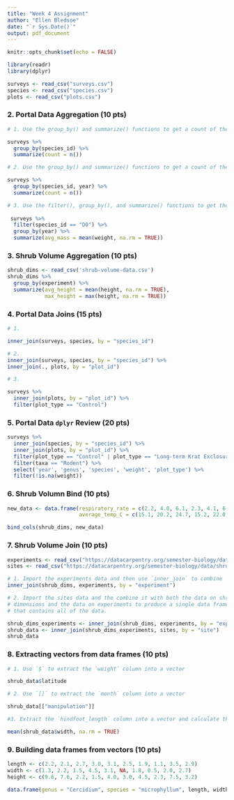 ```yaml
---
title: "Week 4 Assignment"
author: "Ellen Bledsoe"
date: "`r Sys.Date()`"
output: pdf_document
---
```


```r
knitr::opts_chunk$set(echo = FALSE)
```


```r
library(readr)
library(dplyr)
```

```r
surveys <- read_csv("surveys.csv")
species <- read_csv("species.csv")
plots <- read_csv("plots.csv")
```

### 2. Portal Data Aggregation (10 pts)

```r
# 1. Use the group_by() and summarize() functions to get a count of the number of individuals in each species ID.

surveys %>% 
  group_by(species_id) %>% 
  summarize(count = n())

# 2. Use the group_by() and summarize() functions to get a count of the number of individuals in each species ID in each year.

surveys %>% 
  group_by(species_id, year) %>% 
  summarize(count = n())

# 3. Use the filter(), group_by(), and summarize() functions to get the mean mass of species DO in each year.
 
 surveys %>%
  filter(species_id == "DO") %>%
  group_by(year) %>%
  summarize(avg_mass = mean(weight, na.rm = TRUE))

```

### 3. Shrub Volume Aggregation (10 pts)


```r
shrub_dims <- read_csv('shrub-volume-data.csv')
shrub_dims %>% 
  group_by(experiment) %>% 
  summarize(avg_height = mean(height, na.rm = TRUE),
            max_height = max(height, na.rm = TRUE))
```

### 4. Portal Data Joins (15 pts)

```r
# 1.

inner_join(surveys, species, by = "species_id")

# 2.
inner_join(surveys, species, by = "species_id") %>% 
inner_join(., plots, by = "plot_id")

# 3.

surveys %>% 
  inner_join(plots, by = "plot_id") %>% 
  filter(plot_type == "Control")
```

### 5. Portal Data `dplyr` Review (20 pts)

```r
surveys %>% 
  inner_join(species, by = "species_id") %>% 
  inner_join(plots, by = "plot_id") %>% 
  filter(plot_type == "Control" | plot_type == "Long-term Krat Exclosure") %>% 
  filter(taxa == "Rodent") %>% 
  select('year', 'genus', 'species', 'weight', 'plot_type') %>% 
  filter(!is.na(weight))
```


### 6. Shrub Volumn Bind (10 pts)


```r
new_data <- data.frame(respiratory_rate = c(2.2, 4.0, 6.1, 2.3, 4.1, 6.2, 1.8, 3.5, 5.7, 1.9, 3.5, 5.8, 2.0, 4.7, 6.2),
                       average_temp_C = c(15.1, 20.2, 24.7, 15.2, 22.0, 25.1, 14.2, 19.0, 23.6, 14.9, 20.3, 24.1, 19.2, 22.7, 25.0))

```

```r
bind_cols(shrub_dims, new_data)
```

### 7. Shrub Volume Join (10 pts)


```r
experiments <- read_csv("https://datacarpentry.org/semester-biology/data/shrub-volume-experiments.csv")
sites <- read_csv("https://datacarpentry.org/semester-biology/data/shrub-volume-sites.csv")
```


```r

# 1. Import the experiments data and then use `inner_join` to combine
inner_join(shrub_dims, experiments, by = "experiment")

# 2. Import the sites data and the combine it with both the data on shrub
# dimensions and the data on experiments to produce a single data frame
# that contains all of the data.

shrub_dims_experiments <- inner_join(shrub_dims, experiments, by = "experiment")
shrub_data <- inner_join(shrub_dims_experiments, sites, by = "site")
shrub_data
```

### 8. Extracting vectors from data frames (10 pts)

```r
# 1. Use `$` to extract the `weight` column into a vector

shrub_data$latitude

# 2. Use `[]` to extract the `month` column into a vector

shrub_data[["manipulation"]]

#3. Extract the `hindfoot_length` column into a vector and calculate the average value using `mean`. 

mean(shrub_data$width, na.rm = TRUE)
```

### 9. Building data frames from vectors (10 pts)

```r
length <- c(2.2, 2.1, 2.7, 3.0, 3.1, 2.5, 1.9, 1.1, 3.5, 2.9)
width <- c(1.3, 2.2, 1.5, 4.5, 3.1, NA, 1.8, 0.5, 2.0, 2.7)
height <- c(9.6, 7.6, 2.2, 1.5, 4.0, 3.0, 4.5, 2.3, 7.5, 3.2)
```

```r
data.frame(genus = "Cercidium", species = "microphyllum", length, width, height)
```

